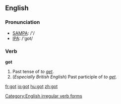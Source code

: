 ==English==

{{rank|de|whole|find|191|got|let|world|thing}}

=== Pronunciation ===
*[[w:SAMPA|SAMPA]]: /'/
*[[w:IPA|IPA]]: /'gɒt/

=== Verb ===
'''got'''
#Past tense of ''to [[get]]''.
#(''Especially British English'') Past participle of ''to [[get]]''.

[[Category:English irregular verb forms]]

[[fr:got]]
[[io:got]]
[[hu:got]]
[[zh:got]]